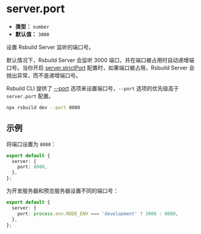 # server.port

- **类型：** `number`
- **默认值：** `3000`

设置 Rsbuild Server 监听的端口号。

默认情况下，Rsbuild Server 会监听 3000 端口，并在端口被占用时自动递增端口号。当你开启 [server.strictPort](/config/server/strict-port) 配置时，如果端口被占用，Rsbuild Server 会抛出异常，而不是递增端口号。

Rsbuild CLI 提供了 [--port](/guide/basic/cli#rsbuild-dev) 选项来设置端口号，`--port` 选项的优先级高于 `server.port` 配置。

```bash
npx rsbuild dev --port 8080
```

## 示例

将端口设置为 `8080`：

```ts
export default {
  server: {
    port: 8080,
  },
};
```

为开发服务器和预览服务器设置不同的端口号：

```ts
export default {
  server: {
    port: process.env.NODE_ENV === 'development' ? 3000 : 8080,
  },
};
```
